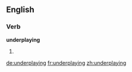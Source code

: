 ==English==

===Verb===
'''underplaying'''

# {{present participle of|underplay}}

[[de:underplaying]]
[[fr:underplaying]]
[[zh:underplaying]]